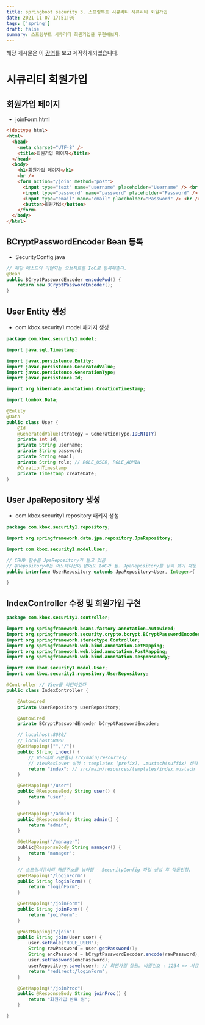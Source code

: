 ```yaml
---
title: springboot security 3. 스프링부트 시큐리티 시큐리티 회원가입
date: 2021-11-07 17:51:00
tags: ['spring']
draft: false
summary: 스프링부트 시큐리티 회원가입을 구현해보자.
---
```


해당 게시물은 이 [강의](https://edu.goorm.io/lecture/24606/스프링부트-시큐리티-특강)를 보고 제작하게되었습니다.

# 시큐리티 회원가입

## 회원가입 페이지

- joinForm.html

```html
<!doctype html>
<html>
  <head>
    <meta charset="UTF-8" />
    <title>회원가입 페이지</title>
  </head>
  <body>
    <h1>회원가입 페이지</h1>
    <hr />
    <form action="/join" method="post">
      <input type="text" name="username" placeholder="Username" /> <br />
      <input type="password" name="password" placeholder="Password" /> <br />
      <input type="email" name="email" placeholder="Password" /> <br />
      <button>회원가입</button>
    </form>
  </body>
</html>
```

## BCryptPasswordEncoder Bean 등록

- SecurityConfig.java

```java
// 해당 메소드의 리턴되는 오브젝트를 IoC로 등록해준다.
@Bean
public BCryptPasswordEncoder encodePwd() {
    return new BCryptPasswordEncoder();
}
```

## User Entity 생성

- com.kbox.security1.model 패키지 생성

```java
package com.kbox.security1.model;

import java.sql.Timestamp;

import javax.persistence.Entity;
import javax.persistence.GeneratedValue;
import javax.persistence.GenerationType;
import javax.persistence.Id;

import org.hibernate.annotations.CreationTimestamp;

import lombok.Data;

@Entity
@Data
public class User {
	@Id
	@GeneratedValue(strategy = GenerationType.IDENTITY)
	private int id;
	private String username;
	private String password;
	private String email;
	private String role; // ROLE_USER, ROLE_ADMIN
	@CreationTimestamp
	private Timestamp createDate;
}
```

## User JpaRepository 생성

- com.kbox.security1.repository 패키지 생성

```java
package com.kbox.security1.repository;

import org.springframework.data.jpa.repository.JpaRepository;

import com.kbox.security1.model.User;

// CRUD 함수를 JpaRepository가 들고 있음
// @Repository라는 어노테이션이 없어도 IoC가 됨. JpaRepository를 상속 했기 때문
public interface UserRepository extends JpaRepository<User, Integer>{

}
```

## IndexController 수정 및 회원가입 구현

```java
package com.kbox.security1.controller;

import org.springframework.beans.factory.annotation.Autowired;
import org.springframework.security.crypto.bcrypt.BCryptPasswordEncoder;
import org.springframework.stereotype.Controller;
import org.springframework.web.bind.annotation.GetMapping;
import org.springframework.web.bind.annotation.PostMapping;
import org.springframework.web.bind.annotation.ResponseBody;

import com.kbox.security1.model.User;
import com.kbox.security1.repository.UserRepository;

@Controller // View를 리턴하겠다
public class IndexController {

	@Autowired
	private UserRepository userRepository;

	@Autowired
	private BCryptPasswordEncoder bCryptPasswordEncoder;

	// localhost:8080/
	// localhost:8080
	@GetMapping({"","/"})
	public String index() {
		// 머스태치 기본폴더 src/main/resources/
		// viewReslover 설정 : templates (prefix), .mustach(suffix) 생략 가능
		return "index"; // src/main/resources/templates/index.mustach
	}

	@GetMapping("/user")
	public @ResponseBody String user() {
		return "user";
	}

	@GetMapping("/admin")
	public @ResponseBody String admin() {
		return "admin";
	}

	@GetMapping("/manager")
	public@ResponseBody String manager() {
		return "manager";
	}

	// 스프링시큐리티 해당주소를 낚아챔 - SecurityConfig 파일 생성 후 작동안함.
	@GetMapping("/loginForm")
	public String loginForm() {
		return "loginForm";
	}

	@GetMapping("/joinForm")
	public String joinForm() {
		return "joinForm";
	}

	@PostMapping("/join")
	public String join(User user) {
		user.setRole("ROLE_USER");
		String rawPassword = user.getPassword();
		String encPassword = bCryptPasswordEncoder.encode(rawPassword);
		user.setPassword(encPassword);
		userRepository.save(user); // 회원가입 잘됨. 비밀번호 : 1234 => 시큐리티로 로그인을 할 수 없음. 패스워드가 암호화가 안되었기 때문
		return "redirect:/loginForm";
	}

	@GetMapping("/joinProc")
	public @ResponseBody String joinProc() {
		return "회원가입 완료 됨";
	}

}
```
